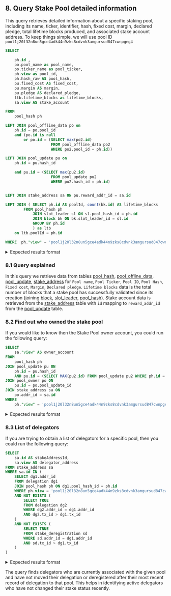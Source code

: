 
## 8. Query Stake Pool detailed information 

This query retrieves detailed information about a specific staking pool, including its name, ticker, identifier, hash, fixed cost, margin, declared pledge, total lifetime blocks produced, and associated stake account address. To keep things simple, we will use pool ID `pool1j20l32n8un5gce4adk44n9zks8cdvnk3amgursud847cwnpgeg4`

```sql
SELECT 

	ph.id ,
	po.pool_name as pool_name,
	po.ticker_name as pool_ticker,
	ph.view as pool_id,
	ph.hash_raw AS pool_hash,
	pu.fixed_cost AS fixed_cost,
	pu.margin AS margin,
	pu.pledge AS declared_pledge,
	ltb.lifetime_blocks as lifetime_blocks,
	sa.view AS stake_account

FROM
	pool_hash ph

LEFT JOIN pool_offline_data po on
	ph.id = po.pool_id
	and (po.id is null
		or po.id = (SELECT max(po2.id)
					FROM pool_offline_data po2
					WHERE po2.pool_id = ph.id))

LEFT JOIN pool_update pu on
	ph.id = pu.hash_id

	and pu.id = (SELECT max(pu2.id)
					FROM pool_update pu2
					WHERE pu2.hash_id = ph.id)


LEFT JOIN stake_address sa ON pu.reward_addr_id = sa.id

LEFT JOIN (	SELECT ph.id AS poolId, count(bk.id) AS lifetime_blocks
       	FROM pool_hash ph
	        JOIN slot_leader sl ON sl.pool_hash_id = ph.id
	        JOIN block bk ON bk.slot_leader_id = sl.id
	        GROUP BY ph.id	
			) as ltb
	on ltb.poolId = ph.id

WHERE  ph."view" = 'pool1j20l32n8un5gce4adk44n9zks8cdvnk3amgursud847cwnpgeg4'
```

<details>
<summary>
Expected results format
</summary>

```sql

     id   |  pool_name |  pool_ticker |            pool_id                                       |       pool_hash                                               | fixed_cost  |margin | declared_pledge | lifetime_blocks | stake_account 
----------+------------+--------------+----------------------------------------------------------+---------------------------------------------------------------+-------------+-------+-----------------+-----------------+------------------------------------------------------------------
    463   |  clrPool   |   CLRPL      | pool1j20l32n8un5gce4adk44n9zks8cdvnk3amgursud847cwnpgeg4 | 929ff8aa67e4e88c66bd6dab59945681f0d64ed1eed1c1c38d3d7d87      | 170,000,000 |  0.1  |  100,000        |                 | stake_test1uz48zjhv772tacqt93qp0f4425ly0mc44rrgerqhsca4azctyp6hw 

(1 rows)
```

</details>

### 8.1 Query explained 

In this query we retrieve data from tables [pool_hash](https://github.com/cardano-foundation/cf-ledger-sync/blob/main/docs/pages/schema.md#pool_hash), [pool_offline_data](https://github.com/cardano-foundation/cf-ledger-sync/blob/main/docs/pages/schema.md#pool_offline_data), [pool_update](https://github.com/cardano-foundation/cf-ledger-sync/blob/main/docs/pages/schema.md#pool_update), [stake_address](https://github.com/cardano-foundation/cf-ledger-sync/blob/main/docs/pages/schema.md#stake_address) for `Pool name`, `Pool Ticker`, `Pool ID`, `Pool Hash`, `Fixed cost`, `Margin`, `Declared pledge`. `Lifetime blocks` data is the total number of blocks that a stake pool has successfully validated since its creation (joining [block](https://github.com/cardano-foundation/cf-ledger-sync/blob/main/docs/pages/schema.md#block), [slot_leader](https://github.com/cardano-foundation/cf-ledger-sync/blob/main/docs/pages/schema.md#slot_leader), [pool_hash](https://github.com/cardano-foundation/cf-ledger-sync/blob/main/docs/pages/schema.md#pool_hash)). Stake account data is retrieved from the [stake_address](https://github.com/cardano-foundation/cf-ledger-sync/blob/main/docs/pages/schema.md#stake_address) table with `id` mapping to `reward_addr_id` from the [pool_update](https://github.com/cardano-foundation/cf-ledger-sync/blob/main/docs/pages/schema.md#pool_update) table.

### 8.2 Find out who owned the stake pool 

If you would like to know then the Stake Pool owner account, you could run the following query:

```sql
SELECT
	sa."view" AS owner_account
FROM
	pool_hash ph
JOIN pool_update pu ON
	ph.id = pu.hash_id
	AND pu.id = (SELECT MAX(pu2.id) FROM pool_update pu2 WHERE ph.id = pu2.hash_id)
JOIN pool_owner po ON
	pu.id = po.pool_update_id
JOIN stake_address sa ON
	po.addr_id = sa.id
WHERE
	ph."view" = 'pool1j20l32n8un5gce4adk44n9zks8cdvnk3amgursud847cwnpgeg4'
```

<details>
<summary>
Expected results format
</summary>

```sql

     owner_account
--------------------------------------------------------------------
  stake_test1uz48zjhv772tacqt93qp0f4425ly0mc44rrgerqhsca4azctyp6hw
  stake_test1uz00vukcxsleerg97cpa8fk69pryjsa0f0l57gjl60f78ussjymak

(2 rows)
```

</details>


### 8.3 List of delegators 

If you are trying to obtain a list of delegators for a specific pool, then you could run the following query:

```sql
SELECT
	sa.id AS stakeAddressId,
	sa.view AS delegator_address
FROM stake_address sa
WHERE sa.id IN (
	SELECT dg1.addr_id
	FROM delegation dg1
	JOIN pool_hash ph ON dg1.pool_hash_id = ph.id
	WHERE ph.view = 'pool1j20l32n8un5gce4adk44n9zks8cdvnk3amgursud847cwnpgeg4'
	AND NOT EXISTS (
		SELECT TRUE
		FROM delegation dg2
		WHERE dg2.addr_id = dg1.addr_id
		AND dg2.tx_id > dg1.tx_id
	)
	AND NOT EXISTS (
		SELECT TRUE
		FROM stake_deregistration sd
		WHERE sd.addr_id = dg1.addr_id
		AND sd.tx_id > dg1.tx_id
	)
)
```

<details>
<summary>
Expected results format
</summary>

```sql

     stakeaddressid   |  delegator_address                                      
----------------------+-----------------------------------------------------------
     10,497	      | stake_test1uzhl7a0df7v82xlm8yt06h9zjqlkmu636grf8g63h6e0q0sxt5gz4 
     145,345          | stake_test1uz48zjhv772tacqt93qp0f4425ly0mc44rrgerqhsca4azctyp6hw

(2 rows)
```

</details>

The query finds delegators who are currently associated with the given pool and have not moved their delegation or deregistered after their most recent record of delegation to that pool. This helps in identifying active delegators who have not changed their stake status recently.
